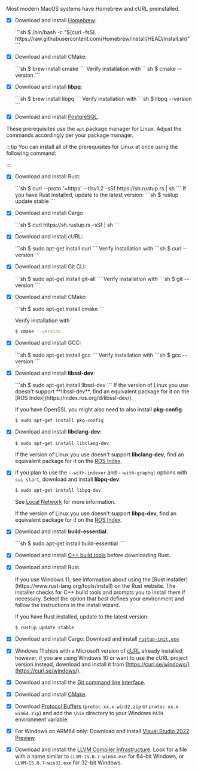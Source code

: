 <Tabs>
<TabItem label="macOS" value="macos">

Most modern MacOS systems have Homebrew and cURL preinstalled.

- [x] Download and install [Homebrew](https://brew.sh/): 
  <div className="pl-8">
    ```sh
    $ /bin/bash -c "$(curl -fsSL https://raw.githubusercontent.com/Homebrew/install/HEAD/install.sh)"
    ```
  </div>

- [x] Download and install CMake:
  <div className="pl-8">
    ```sh
    $ brew install cmake
    ``` 
    Verify installation with 
    ```sh
    $ cmake --version
    ```
  </div>

- [x] Download and install **libpq**:
  <div className="pl-8">
    ```sh
    $ brew install libpq
    ```
    Verify installation with
    ```sh
    $ libpq --version
    ```
  </div>

- [x] Download and install [PostgreSQL](https://wiki.postgresql.org/wiki/Main_Page).

</TabItem>

<TabItem label="Linux" value="linux">

These prerequisites use the `apt` package manager for Linux. Adjust the commands accordingly per your package manager.

:::tip
You can install all of the prerequisites for Linux at once using the following command:

<ImportContent source="linux-deps.mdx" mode="snippet" />
:::

- [x] Download and install Rust:
  <div className="pl-8">
    ```sh
    $ curl --proto '=https' --tlsv1.2 -sSf https://sh.rustup.rs | sh
    ```
    If you have Rust installed, update to the latest version: 
    ```sh
    $ rustup update stable
    ```
  </div>

- [x] Download and install Cargo
  <div className="pl-8">
    ```sh
    $ curl https://sh.rustup.rs -sSf | sh
    ```
  </div>
- [x] Download and install cURL:
  <div className="pl-8">
    ```sh
    $ sudo apt-get install curl
    ```
    Verify installation with 
    ```sh
    $ curl --version
    ```
  </div>
- [x] Download and install Git CLI:
  <div className="pl-8">
    ```sh
    $ sudo apt-get install git-all
    ```
    Verify installation with 
    ```sh
    $ git --version
    ```
  </div>
- [x] Download and install CMake:
  <div className="pl-8">
    ```sh
    $ sudo apt-get install cmake
    ```
    
    Verify installation with

    ```sh
    $ cmake --version
    ```
  </div>
- [x] Download and install GCC:

  <div className="pl-8">
    ```sh
    $ sudo apt-get install gcc
    ```
    Verify installation with 
    ```sh
    $ gcc --version
    ```
  </div>

- [x] Download and install **libssl-dev**:

  <div className="pl-8">
    ```sh
    $ sudo apt-get install libssl-dev
    ```
    If the version of Linux you use doesn't support **libssl-dev**, find an equivalent package for it on the [ROS Index](https://index.ros.org/d/libssl-dev/).

    If you have OpenSSL you might also need to also install **pkg-config**:
    ```sh
    $ sudo apt-get install pkg-config
    ```
  </div>

- [x] Download and install **libclang-dev**:
  <div className="pl-8">

    ```sh
    $ sudo apt-get install libclang-dev
    ```

    If the version of Linux you use doesn't support **libclang-dev**, find an equivalent package for it on the [ROS Index](https://index.ros.org/d/libclang-dev/).

  </div>

- [x] If you plan to use the `--with-indexer` and `--with-graphql` options with `sui start`, download and install **libpq-dev**:
  <div className="pl-8">

    ```sh
    $ sudo apt-get install libpq-dev
    ```

    See [Local Network](/guides/developer/sui-101/local-network) for more information.

    If the version of Linux you use doesn't support **libpq-dev**, find an equivalent package for it on the [ROS Index](https://index.ros.org/d/libpq-dev/).

  </div>

- [x] Download and install **build-essential**: 
  <div className="pl-8">
    ```sh
    $ sudo apt-get install build-essential
    ```
  </div>

</TabItem>

<TabItem label="Windows" value="windows">

- [x] Download and install [C++ build tools](https://visualstudio.microsoft.com/downloads/) before downloading Rust.

- [x] Download and install Rust. 
  <div className="pl-8">
  If you use Windows 11, see information about using the [Rust installer](https://www.rust-lang.org/tools/install) on the Rust website. The installer checks for C++ build tools and prompts you to install them if necessary. Select the option that best defines your environment and follow the instructions in the install wizard.

  If you have Rust installed, update to the latest version: 
  ```sh
  $ rustup update stable
  ```
  </div>

- [x] Download and install Cargo: Download and install [`rustup-init.exe`](https://win.rustup.rs/)

- [x] Windows 11 ships with a Microsoft version of [cURL](https://curl.se/windows/microsoft.html) already installed; however, if you are using Windows 10 or want to use the cURL project version instead, download and install it from [https://curl.se/windows/](https://curl.se/windows/).

- [x] Download and install the [Git command line interface](https://git-scm.com/download/).

- [x] Download and install [CMake](https://cmake.org/download/).

- [x] Download [Protocol Buffers](https://github.com/protocolbuffers/protobuf/releases) (`protoc-xx.x-win32.zip` or `protoc-xx.x-win64.zip`) and add the `\bin` directory to your Windows `PATH` environment variable.

- [x] For Windows on ARM64 only: Download and install [Visual Studio 2022 Preview](https://visualstudio.microsoft.com/vs/preview/).

- [x] Download and install the [LLVM Compiler Infrastructure](https://releases.llvm.org/). Look for a file with a name similar to `LLVM-15.0.7-win64.exe` for 64-bit Windows, or `LLVM-15.0.7-win32.exe` for 32-bit Windows.

</TabItem>
</Tabs>